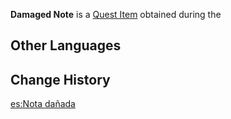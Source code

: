 {{Item Infobox
|id           = 100884
|image        = Item Damaged Note.png
|type         = Quest Items
|description  = A paper note that has been crumpled into a ball. A wish has been scribbled on it, but the only legible word now is "peace."
|source1      = Obtained during the commission [[Prayer in Progress...]]
}}
'''Damaged Note''' is a [[Quest Item]] obtained during the {{Quest|Prayer in Progress...}}

==Other Languages==
{{Other Languages
|default_hidden = 1
|en      = Damaged Note
|zhs     = 破损的纸条
|zhs_rm  = Pòsǔn De Zhǐ Tiáo
|zht     = 破損的紙條
|zht_rm  = Pòsǔn De Zhǐ Tiáo
|ja      = 破損した紙切れ
|ja_rm   = Hason Shita Kamikire
|ko      = 훼손된 쪽지
|es      = Nota dañada
|fr      = Note abimée
|ru      = Помятая записка
|th      = กระดาษโน้ตโทรม ๆ
|th_rm   = Kradat Not Thorom Rom
|vi      = Mẫu Giấy Vụn
|de      = Beschädigte Notiz
|id      = Catatan Rusak
|pt      = Pedaço de Papel Amassado
|tr      = Hasarlı Not
|it      = Biglietto danneggiato
}}

==Change History==
{{Change History|2.0}}

[[es:Nota dañada]]